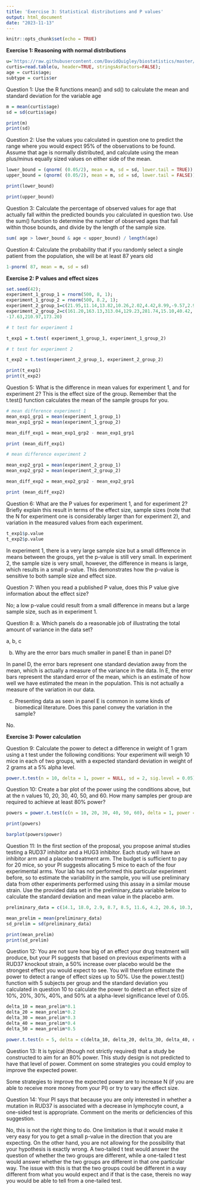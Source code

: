 ```yaml
---
title: 'Exercise 3: Statistical distributions and P values'
output: html_document
date: "2023-11-13"
---
```


```r
knitr::opts_chunk$set(echo = TRUE)
```

**Exercise 1: Reasoning with normal distributions**

```r
u='https://raw.githubusercontent.com/DavidQuigley/biostatistics/master/data/metabric.txt';
curtis=read.table(u, header=TRUE, stringsAsFactors=FALSE);
age = curtis$age;
subtype = curtis$er
```

Question 1: Use the R functions mean() and sd() to calculate the mean and standard deviation for the variable age

```r
m = mean(curtis$age)
sd = sd(curtis$age)

print(m)
print(sd)
```

Question 2: Use the values you calculated in question one to predict the range where you would expect 95% of the
observations to be found. Assume that age is normally distributed, and calculate using the mean plus/minus
equally sized values on either side of the mean.

```r

lower_bound = (qnorm( (0.05/2), mean = m, sd = sd, lower.tail = TRUE))
upper_bound = (qnorm( (0.05/2), mean = m, sd = sd, lower.tail = FALSE))

print(lower_bound)

print(upper_bound)
```

Question 3: Calculate the percentage of observed values for age that actually fall within the predicted bounds you
calculated in question two. Use the sum() function to determine the number of observed ages that fall within
those bounds, and divide by the length of the sample size. 

```r

sum( age > lower_bound & age < upper_bound) / length(age)
```

Question 4: Calculate the probability that if you randomly select a single patient from the population, she will be at least 87 years old

```r

1-pnorm( 87, mean = m, sd = sd)

```

**Exercise 2: P values and effect sizes**

```r

set.seed(42);
experiment_1_group_1 = rnorm(500, 8, 1);
experiment_1_group_2 = rnorm(500, 8.2, 1);
experiment_2_group_1=c(21.95,11.14,13.82,10.26,2.02,4.42,8.99,-9.57,2.91,12.79);
experiment_2_group_2=c(161.20,163.13,313.04,129.23,281.74,15.10,40.42,
-17.63,210.97,173.20)

# t test for experiment 1

t_exp1 = t.test( experiment_1_group_1, experiment_1_group_2)

# t test for experiment 2

t_exp2 = t.test(experiment_2_group_1, experiment_2_group_2)

print(t_exp1)
print(t_exp2)
```
Question 5: What is the difference in mean values for experiment 1, and for experiment 2? This is the effect size of the group. Remember that the t.test() function calculates the mean of the sample groups for you. 
```r

# mean difference experiment 1
mean_exp1_grp1 = mean(experiment_1_group_1)
mean_exp1_grp2 = mean(experiment_1_group_2)

mean_diff_exp1 = mean_exp1_grp2 - mean_exp1_grp1

print (mean_diff_exp1)

# mean difference experiment 2

mean_exp2_grp1 = mean(experiment_2_group_1)
mean_exp2_grp2 = mean(experiment_2_group_2)

mean_diff_exp2 = mean_exp2_grp2 - mean_exp2_grp1

print (mean_diff_exp2)
```

Question 6: What are the P values for experiment 1, and for experiment 2? Briefly explain this result in terms of the effect size, sample sizes (note that the N for experiment one is considerably larger than for experiment 2), and variation in the measured values from each experiment. 

```r
t_exp1$p.value
t_exp2$p.value
```

In experiment 1, there is a very large sample size but a small difference in means between the groups, yet the p-value is still very small. In experiment 2, the sample size is very small, however, the difference in means is large, which results in a small p-value. This demonstrates how the p-value is sensitive to both sample size and effect size. 

Question 7: When you read a published P value, does this P value give information about the effect size?

No; a low p-value could result from a small difference in means but a large sample size, such as in experiment 1. 

Question 8:
a. Which panels do a reasonable job of illustrating the total amount of variance in the data set?

a, b, c

b. Why are the error bars much smaller in panel E than in panel D?

In panel D, the error bars represent one standard deviation away from the mean, which is actually a measure of the variance in the data. In E, the error bars represent the standard error of the mean, which is an estimate of how well we have estimated the mean in the population. This is not actually a measure of the variation in our data.

c. Presenting data as seen in panel E is common in some kinds of biomedical literature. Does this panel
convey the variation in the sample?

No.

**Exercise 3: Power calculation**

Question 9: Calculate the power to detect a difference in weight of 1 gram using a t test under the following conditions:
Your experiment will weigh 10 mice in each of two groups, with a expected standard deviation in weight of 2
grams at a 5% alpha level.

```r

power.t.test(n = 10, delta = 1, power = NULL, sd = 2, sig.level = 0.05)

```

Question 10: Create a bar plot of the power using the conditions above, but at the n values 10, 20, 30, 40, 50, and 60. How many samples per group are required to achieve at least 80% power?

```r

powers = power.t.test(c(n = 10, 20, 30, 40, 50, 60), delta = 1, power = NULL, sd = 2)

print(powers)

barplot(powers$power)


```

Question 11: In the first section of the proposal, you propose animal studies testing a RUD37 inhibitor and a HUG3 inhibitor. Each study will have an inhibitor arm and a placebo treatment arm. The budget is sufficient to pay for 20 mice, so your PI suggests allocating 5 mice to each of the four experimental arms. Your lab has not performed this particular experiment before, so to estimate the variability in the sample, you will use preliminary data from other experiments performed using this assay in a similar mouse strain. Use the provided data set in the preliminary_data variable below to calculate the standard deviation and mean value in the placebo arm. 
```r

preliminary_data = c(14.1, 18.0, 2.9, 8.7, 8.5, 11.6, 4.2, 20.6, 10.3, 16.8)

mean_prelim = mean(preliminary_data)
sd_prelim = sd(preliminary_data)

print(mean_prelim)
print(sd_prelim)
```

Question 12: You are not sure how big of an effect your drug treatment will produce, but your PI suggests that based on previous experiments with a RUD37 knockout strain, a 50% increase over placebo would be the strongest effect you would expect to see. You will therefore estimate the power to detect a range of effect sizes up to 50%. Use the power.t.test() function with 5 subjects per group and the standard deviation you calculated in question 10 to calculate the power to detect an effect size of 10%, 20%, 30%, 40%, and 50% at a alpha-level significance level of 0.05.

```r

delta_10 = mean_prelim*0.1
delta_20 = mean_prelim*0.2
delta_30 = mean_prelim*0.3
delta_40 = mean_prelim*0.4
delta_50 = mean_prelim*0.5

power.t.test(n = 5, delta = c(delta_10, delta_20, delta_30, delta_40, delta_50), power = NULL, sd = sd_prelim, sig.level = 0.05)

```
Question 13: It is typical (though not strictly required) that a study be constructed to aim for an 80% power. This study design is not predicted to have that level of power. Comment on some strategies you could employ to improve the expected power.

Some strategies to improve the expected power are to increase N (if you are able to receive more money from your PI) or try to vary the effect size. 

Question 14: Your PI says that because you are only interested in whether a mutation in RUD37 is associated with a decrease in lymphocyte count, a one-sided test is appropriate. Comment on the merits or deficiencies of this suggestion.

No, this is not the right thing to do. One limitation is that it would make it very easy for you to get a small p-value in the direction that you are expecting. On the other hand, you are not allowing for the possibility that your hypothesis is exactly wrong. A two-tailed t test would answer the question of whether the two groups are different, while a one-tailed t test would answer whether the two groups are different in that one particular way. The issue with this is that the two groups could be different in a way different from what you would expect and if that is the case, thereis no way you would be able to tell from a one-tailed test. 
